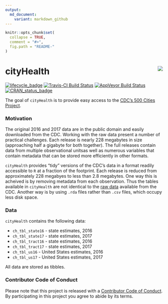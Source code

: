 ```yaml
---
output:
  md_document:
    variant: markdown_github
---
```


<!-- README.md is generated from README.Rmd. Please edit that file -->

```r
knitr::opts_chunk$set(
  collapse = TRUE,
  comment = "#>",
  fig.path = "README-"
)
```

# cityHealth <img src="https://slu-dss.github.io/img/gisLogoSm.png" align="right" />

[![lifecycle_badge](https://img.shields.io/badge/lifecycle-experimental-orange.svg)](https://github.com/slu-openGIS/cityHealth)
[![Travis-CI Build Status](https://travis-ci.org/slu-openGIS/cityHealth.svg?branch=master)](https://travis-ci.org/slu-openGIS/cityHealth)
[![AppVeyor Build Status](https://ci.appveyor.com/api/projects/status/github/slu-openGIS/cityHealth?branch=master&svg=true)](https://ci.appveyor.com/project/slu-openGIS/cityHealth)
[![CRAN_status_badge](http://www.r-pkg.org/badges/version/cityHealth)](https://cran.r-project.org/package=cityHealth)

The goal of `cityHealth` is to provide easy access to the [CDC's 500 Cities Project](https://www.cdc.gov/500cities/). 

### Motivation
The original 2016 and 2017 data are in the public domain and easily downloaded from the CDC. Working with the raw data present a number of practical challenges. Each release is nearly 228 megabytes in size (approaching half a gigabyte for both together). The full releases contain data from multiple observational unitsas well as numerous variables that contain metadata that can be stored more efficiently in other formats.

`cityHealth` provides "tidy" versions of the CDC's data in a format readily accessible to `R` at a fraction of the footprint. Each release is reduced from approximately 228 megabyes to less than 2.8 megabytes. One way this is acheived is by removing metadata from each observation. Thus the tables available in `cityHealth` are not identical to the [raw data](https://chronicdata.cdc.gov/500-Cities/500-Cities-Local-Data-for-Better-Health-2017-relea/6vp6-wxuq) available from the CDC. Another way is by using `.rda` files rather than `.csv` files, which occupy less disk space.

### Data
`cityHealth` contains the following data:

* `ch_tbl_state16` - state estimates, 2016
* `ch_tbl_state17` - state estimates, 2017
* `ch_tbl_tract16` - state estimates, 2016
* `ch_tbl_tract17` - state estimates, 2017
* `ch_tbl_us16` - United States estimates, 2016
* `ch_tbl_us17` - United States estimates, 2017

All data are stored as tibbles.

### Contributor Code of Conduct
Please note that this project is released with a [Contributor Code of Conduct](CONDUCT.md). By participating in this project you agree to abide by its terms.

